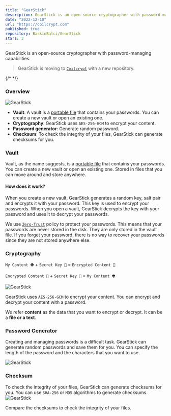 ```yaml
---
title: "GearStick"
description: GearStick is an open-source cryptographer with password-managing capabilities that is currently under development for Windows, Linux, and macOS platforms.
date: "2022-12-10"
url: "https://coilcrypt.com"
published: true
repository: BarkinBalci/GearStick
stars: 3
---
```


GearStick is an open-source cryptographer with password-managing capabilities.

> GearStick is moving to [`Coilcrypt`](https://github.com/BarkinBalci/coilcrypt) with a new repository.

{/* <GearStick /> */}

### Overview
![GearStick](/gearstick/1.png)
- **Vault**: A vault is a <u>portable file</u> that contains your passwords. You can create a new vault or open an existing one.
- **Cryptography**: GearStick uses `AES-256-GCM` to encrypt your content.
- **Password generator**: Generate random password.
- **Checksum**: To check the integrity of your files, GearStick can generate checksums for you.

### Vault

Vault, as the name suggests, is a <u>portable file</u> that contains your passwords. You can create a new vault or open an existing one. Stored in files that you can move around and store anywhere.

#### How does it work?

When you create a new vault, GearStick generates a random key, salt pair and encrypts it with your password. This key is used to encrypt your passwords. When you open a vault, GearStick decrypts the key with your password and uses it to decrypt your passwords.

We use [`Zero-Trust`](https://www.cloudflare.com/learning/security/glossary/what-is-zero-trust/) policy to protect your passwords. This means that your passwords are never stored in the disk. They are only stored in the vault file. If you forget your password, there is no way to recover your passwords since they are not stored anywhere else.


### Cryptography

`My Content 👽` + `Secret Key 🔑` = `Encrypted Content 🔐`

`Encrypted Content 🔐` + `Secret Key 🔑` = `My Content 👽`

![GearStick](/gearstick/3.png)

GearStick uses `AES-256-GCM` to encrypt your content. You can encrypt and decrypt your content with a password.

We refer **content** as the data that you want to encrypt or decrypt. It can be a **file or a text**.

### Password Generator

Creating and managing passwords is a difficult task. GearStick can generate random passwords and save them for you. You can specify the length of the password and the characters that you want to use.

![GearStick](/gearstick/2.png)

### Checksum

To check the integrity of your files, GearStick can generate checksums for you. You can use `SHA-256` or `MD5` algorithms to generate checksums.
![GearStick](/gearstick/4.png)

Compare the checksums to check the integrity of your files.

